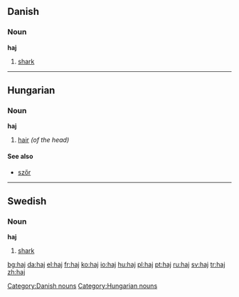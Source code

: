 {{see|hajj}}
==Danish==

===Noun===
'''haj''' {{c}}

# [[shark]]

[[Category:Danish nouns]]

----

==Hungarian==

===Noun===
'''haj'''

# [[hair]] ''(of the head)''

====See also====
*[[szőr]]

[[Category:Hungarian nouns]]

----

==Swedish==

===Noun===
{{sv-noun-reg-ar}}
'''haj''' {{IPA|ˈhaj|lang=sv}} {{c}}

# [[shark]]

[[bg:haj]]
[[da:haj]]
[[el:haj]]
[[fr:haj]]
[[ko:haj]]
[[io:haj]]
[[hu:haj]]
[[pl:haj]]
[[pt:haj]]
[[ru:haj]]
[[sv:haj]]
[[tr:haj]]
[[zh:haj]]